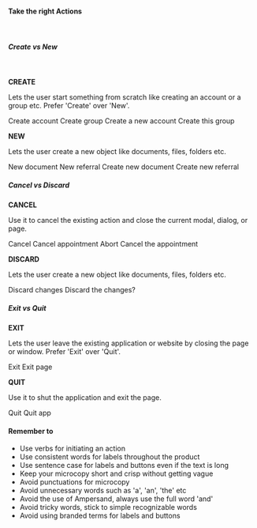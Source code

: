 #### Take the right Actions

<br />

##### Create vs New

<br />

**CREATE**

Lets the user start something from scratch like creating an account or a group etc. Prefer 'Create' over 'New'.

<Rules>
  <DOs>
    <InlineMessage>
      <IconWrapper> Create account </IconWrapper>
    </InlineMessage>
    <InlineMessage>
      <IconWrapper> Create group </IconWrapper>
    </InlineMessage>
  </DOs>
  <DONTs>
    <InlineMessage>
      <IconWrapper iconType='error'>
        Create a new account
      </IconWrapper>
    </InlineMessage>
    <InlineMessage>
      <IconWrapper iconType='error'>
        Create this group
      </IconWrapper>
    </InlineMessage>
  </DONTs>
</Rules>

<br />

**NEW**

Lets the user create a new object like documents, files, folders etc.

<Rules>
  <DOs>
    <InlineMessage>
      <IconWrapper> New document </IconWrapper>
    </InlineMessage>
    <InlineMessage>
      <IconWrapper> New referral </IconWrapper>
    </InlineMessage>
  </DOs>
  <DONTs>
    <InlineMessage>
      <IconWrapper iconType='error'>
        Create new document
      </IconWrapper>
    </InlineMessage>
    <InlineMessage>
      <IconWrapper iconType='error'>
        Create new referral
      </IconWrapper>
    </InlineMessage>
  </DONTs>
</Rules>

<br />

##### Cancel vs Discard

**CANCEL**

Use it to cancel the existing action and close the current modal, dialog, or page.

<Rules>
  <DOs>
    <InlineMessage>
      <IconWrapper> Cancel </IconWrapper>
    </InlineMessage>
    <InlineMessage>
      <IconWrapper> Cancel appointment </IconWrapper>
    </InlineMessage>
  </DOs>
  <DONTs>
    <InlineMessage>
      <IconWrapper iconType='error'> Abort </IconWrapper>
    </InlineMessage>
    <InlineMessage>
      <IconWrapper iconType='error'>
        Cancel the appointment
      </IconWrapper>
    </InlineMessage>
  </DONTs>
</Rules>

<br />

**DISCARD**

Lets the user create a new object like documents, files, folders etc.

<Rules>
  <DOs>
    <InlineMessage>
      <IconWrapper> Discard changes </IconWrapper>
    </InlineMessage>
  </DOs>
  <DONTs>
    <InlineMessage>
      <IconWrapper iconType='error'>
        Discard the changes?
      </IconWrapper>
    </InlineMessage>
  </DONTs>
</Rules>

<br />

##### Exit vs Quit

**EXIT**

Lets the user leave the existing application or website by closing the page or window. Prefer 'Exit' over 'Quit'.

<Rules>
  <DOs>
    <InlineMessage>
      <IconWrapper> Exit </IconWrapper>
    </InlineMessage>
  </DOs>
  <DONTs>
    <InlineMessage>
      <IconWrapper iconType='error'>Exit page </IconWrapper>
    </InlineMessage>
  </DONTs>
</Rules>

<br />

**QUIT**

Use it to shut the application and exit the page.

<Rules>
  <DOs>
    <InlineMessage>
      <IconWrapper> Quit </IconWrapper>
    </InlineMessage>
  </DOs>
  <DONTs>
    <InlineMessage>
      <IconWrapper iconType='error'> Quit app </IconWrapper>
    </InlineMessage>
  </DONTs>
</Rules>

<br />

#### Remember to

<ul>
  <li>Use verbs for initiating an action</li>
  <li>
    Use consistent words for labels throughout the product
  </li>
  <li>
    Use sentence case for labels and buttons even if the
    text is long
  </li>
  <li>
    Keep your microcopy short and crisp without getting
    vague
  </li>
  <li>Avoid punctuations for microcopy</li>
  <li>
    Avoid unnecessary words such as 'a', 'an', 'the' etc
  </li>
  <li>
    Avoid the use of Ampersand, always use the full word
    'and'
  </li>
  <li>
    Avoid tricky words, stick to simple recognizable words
  </li>
  <li>Avoid using branded terms for labels and buttons</li>
</ul>
